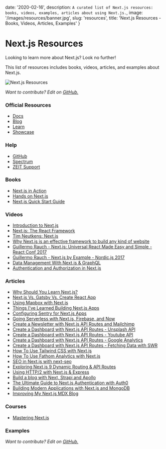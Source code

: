 
date: '2020-02-16',
description: `A curated list of Next.js resources: books, videos, examples, articles about using Next.js.`,
image: '/images/resources/banner.jpg',
slug: 'resources',
title: 'Next.js Resources - Books, Videos, Articles, Examples'
}


# Next.js Resources

Looking to learn more about Next.js? Look no further!

This list of resources includes books, videos, articles, and examples about Next.js.

![Next.js Resources](/images/nextjs.jpg)

_Want to contribute? Edit on [GitHub.](https://github.com/leerob/mastering-nextjs/blob/master/pages/resources.mdx)_

### Official Resources

-   [Docs](https://nextjs.org/docs/getting-started)
-   [Blog](https://nextjs.org/blog)
-   [Learn](https://nextjs.org/learn/basics/getting-started)
-   [Showcase](https://nextjs.org/showcase)

### Help

-   [GitHub](https://github.com/zeit/next.js)
-   [Spectrum](https://spectrum.chat/next-js)
-   [ZEIT Support](https://zeit.co/support)

### Books

-   [Next.js in Action](https://www.manning.com/books/next-js-in-action)
-   [Hands on Next.js](https://www.honext.io/)
-   [Next.js Quick Start Guide](https://www.amazon.com/Next-js-Quick-Start-Guide-Server-side/dp/1788993667)

### Videos

-   [Introduction to Next.js](https://www.youtube.com/watch?v=uQeidE2LA1s&t=418s)
-   [Next.js: The React Framework](https://www.youtube.com/watch?v=KC7j3DtOnYE&t=801s)
-   [Tim Neutkens: Next.js](https://www.youtube.com/watch?v=yPG1iaBCJuM&t=884s)
-   [Why Next.js is an effective framework to build any kind of website](https://www.youtube.com/watch?v=HeWp8kaVvnQ)
-   [Guillermo Rauch - Next.js: Universal React Made Easy and Simple - React Conf 2017](https://www.youtube.com/watch?v=evaMpdSiZKk&t=991s)
-   [Guillermo Rauch - Next.js by Example - Nordic.js 2017](https://www.youtube.com/watch?v=DLGJfa3Xv-0)
-   [Data Management With Next.js & GraphQL](https://www.youtube.com/watch?v=g_LA1quUIi8)
-   [Authentication and Authorization in Next.js](https://www.youtube.com/watch?v=bo4BbGwZsWo)

### Articles

-   [Why Should You Learn Next.js?](/learn-next-js)
-   [Next.js Vs. Gatsby Vs. Create React App](/nextjs-gatsby-create-react-app)
-   [Using Mapbox with Next.js](https://leerob.io/blog/using-mapbox-with-next-js)
-   [Things I've Learned Building Next.js Apps](https://leerob.io/blog/things-ive-learned-building-nextjs-apps)
-   [Configuring Sentry for Next.js Apps](https://leerob.io/blog/configuring-sentry-for-nextjs-apps)
-   [Going Serverless with Next.js, Firebase, and Now](https://leerob.io/blog/going-serverless-next-firebase-now)
-   [Create a Newsletter with Next.js API Routes and Mailchimp](https://leerob.io/blog/mailchimp-next-js)
-   [Create a Dashboard with Next.js API Routes - Unsplash API](https://leerob.io/blog/unsplash-api-nextjs)
-   [Create a Dashboard with Next.js API Routes - Youtube API](https://leerob.io/blog/youtube-api-nextjs)
-   [Create a Dashboard with Next.js API Routes - Google Analytics](https://leerob.io/blog/google-analytics-api-nextjs)
-   [Create a Dashboard with Next.js API Routes - Fetching Data with SWR](https://leerob.io/blog/fetching-data-with-swr)
-   [How To Use Tailwind CSS with Next.js](https://statickit.com/guides/next-js-tailwind)
-   [How To Use Fathom Analytics with Next.js](https://statickit.com/guides/fathom-analytics-next-js)
-   [SEO in Next.js with next-seo](https://www.garymeehan.ie/blog/seo-in-nextjs-with-next-seo)
-   [Exploring Next.js 9 Dynamic Routing & API Routes](https://reacttricks.com/exploring-next-9-dynamic-routing-and-api-routes/)
-   [Using HTTP/2 with Next.js & Express](https://itnext.io/using-http-2-with-next-js-express-917791ca249b)
-   [Build a blog with Next, Strapi and Apollo](https://strapi.io/blog/build-a-blog-with-next-react-js-strapi-and-apollo?utm_source=twitter&utm_medium=social&utm_campaign=next-blog&utm_content=pmTh13-1)
-   [The Ultimate Guide to Next.js Authentication with Auth0](https://auth0.com/blog/ultimate-guide-nextjs-authentication-auth0/)
-   [Building Modern Applications with Next.js and MongoDB](https://www.mongodb.com/blog/post/building-modern-applications-with-nextjs-and-mongodb)
-   [Improving My Next.js MDX Blog](https://leerob.io/blog/mdx)

### Courses

-   [Mastering Next.js](https://masteringnextjs.com)

### Examples

<Examples />

_Want to contribute? Edit on [GitHub.](https://github.com/leerob/mastering-nextjs/blob/master/pages/resources.mdx)_
